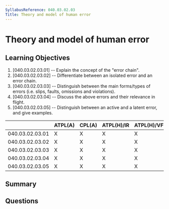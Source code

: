 ```yaml
---
SyllabusReference: 040.03.02.03
Title: Theory and model of human error
---
```


# Theory and model of human error

## Learning Objectives

1. [040.03.02.03.01] -- Explain the concept of the "error chain".
2. [040.03.02.03.02] -- Differentiate between an isolated error and an error
   chain.
3. [040.03.02.03.03] -- Distinguish between the main forms/types of errors (i.e.
   slips, faults, omissions and violations).
4. [040.03.02.03.04] -- Discuss the above errors and their relevance in flight.
5. [040.03.02.03.05] -- Distinguish between an active and a latent error, and
   give examples.

|                 | ATPL(A) | CPL(A) | ATPL(H)/IR | ATPL(H)/VFR | CPL(H) | IR  | CBIR(A) |
| --------------- | ------- | ------ | ---------- | ----------- | ------ | --- | ------- |
| 040.03.02.03.01 | X       | X      | X          | X           | X      | X   | X       |
| 040.03.02.03.02 | X       | X      | X          | X           | X      | X   | X       |
| 040.03.02.03.03 | X       | X      | X          | X           | X      | X   | X       |
| 040.03.02.03.04 | X       | X      | X          | X           | X      | X   | X       |
| 040.03.02.03.05 | X       | X      | X          | X           | X      | X   | X       |

## Summary

## Questions
